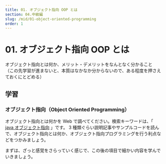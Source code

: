 ```yaml
---
title: 01. オブジェクト指向 OOP とは
section: 04.中級編
slug: /mid/01-object-oriented-programming
order: 1
---
```


# 01. オブジェクト指向 OOP とは

<p className="goal">オブジェクト指向とは何か、メリット・デメリットをなんとなく分かること
  （この先学習が進まないと、本質はなかなか分からないので、ある程度を押さえておくにとどめる）</p>

## 学習

### オブジェクト指向（Object Oriented Programming）

オブジェクト指向とは何かを Web で調べてください。検索キーワードは、「 [java オブジェクト指向](https://www.google.com/search?q=java+オブジェクト指向) 」です。
3 種類ぐらい説明記事やサンプルコードを読んで、オブジェクト指向とは何か、オブジェクト指向プログラミングを行う利点などをつかみましょう。

まずは、ざっと感覚をさらっていく感じで、この後の項目で細かい内容を学んでいきましょう。
